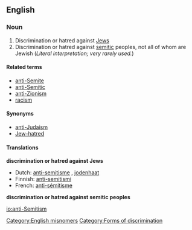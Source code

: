 ==English==

===Noun===
{{wikipedia|Anti-Semitism}}
{{en-noun-unc}}

# Discrimination or hatred against [[Jew]]s
# Discrimination or hatred against [[semitic]] peoples, not all of whom are Jewish (''Literal interpretation; very rarely used.'')

====Related terms====
*[[anti-Semite]]
*[[anti-Semitic]]
*[[anti-Zionism]]
*[[racism]]

====Synonyms====
*[[anti-Judaism]]
*[[Jew-hatred]]

====Translations====
'''discrimination or hatred against Jews'''
{{top}}
*Dutch: [[anti-semitisme]] {{n}}, [[jodenhaat]] {{f}}
*Finnish: [[anti-semitismi]]
*French: [[anti-sémitisme]] {{m}}
{{mid}}
{{bottom}}

'''discrimination or hatred against semitic peoples'''
{{top}}
{{mid}}
{{bottom}}

[[Category:English misnomers]]
[[Category:Forms of discrimination]]

[[io:anti-Semitism]]